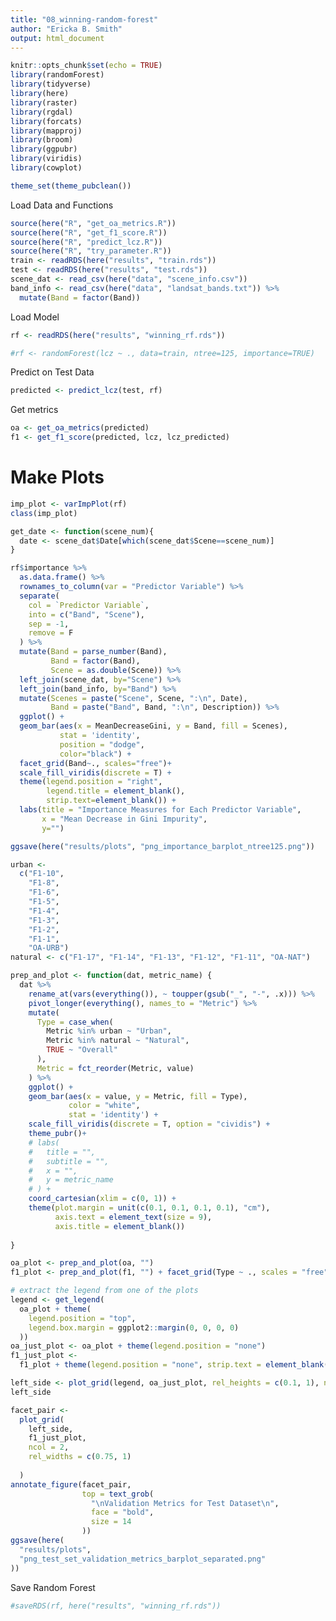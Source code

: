 ```yaml
---
title: "08_winning-random-forest"
author: "Ericka B. Smith"
output: html_document
---
```


```r
knitr::opts_chunk$set(echo = TRUE)
library(randomForest)
library(tidyverse)
library(here)
library(raster)
library(rgdal)
library(forcats)
library(mapproj)
library(broom)
library(ggpubr)
library(viridis)
library(cowplot)
```

```r
theme_set(theme_pubclean())
```

Load Data and Functions

```r
source(here("R", "get_oa_metrics.R"))
source(here("R", "get_f1_score.R"))
source(here("R", "predict_lcz.R"))
source(here("R", "try_parameter.R"))
train <- readRDS(here("results", "train.rds"))
test <- readRDS(here("results", "test.rds"))
scene_dat <- read_csv(here("data", "scene_info.csv"))
band_info <- read_csv(here("data", "landsat_bands.txt")) %>%
  mutate(Band = factor(Band))
```

Load Model


```r
rf <- readRDS(here("results", "winning_rf.rds"))
```

```r
#rf <- randomForest(lcz ~ ., data=train, ntree=125, importance=TRUE)
```


Predict on Test Data

```r
predicted <- predict_lcz(test, rf)
```

Get metrics

```r
oa <- get_oa_metrics(predicted)
f1 <- get_f1_score(predicted, lcz, lcz_predicted)
```


# Make Plots

```r
imp_plot <- varImpPlot(rf)
class(imp_plot)

get_date <- function(scene_num){
  date <- scene_dat$Date[which(scene_dat$Scene==scene_num)]
}

rf$importance %>%
  as.data.frame() %>%
  rownames_to_column(var = "Predictor Variable") %>%
  separate(
    col = `Predictor Variable`,
    into = c("Band", "Scene"),
    sep = -1,
    remove = F
  ) %>%
  mutate(Band = parse_number(Band),
         Band = factor(Band),
         Scene = as.double(Scene)) %>%
  left_join(scene_dat, by="Scene") %>%
  left_join(band_info, by="Band") %>%
  mutate(Scenes = paste("Scene", Scene, ":\n", Date),
         Band = paste("Band", Band, ":\n", Description)) %>%
  ggplot() +
  geom_bar(aes(x = MeanDecreaseGini, y = Band, fill = Scenes),
           stat = 'identity',
           position = "dodge",
           color="black") +
  facet_grid(Band~., scales="free")+
  scale_fill_viridis(discrete = T) +
  theme(legend.position = "right",
        legend.title = element_blank(),
        strip.text=element_blank()) +
  labs(title = "Importance Measures for Each Predictor Variable",
       x = "Mean Decrease in Gini Impurity",
       y="")

ggsave(here("results/plots", "png_importance_barplot_ntree125.png"))
```


```r
urban <-
  c("F1-10",
    "F1-8",
    "F1-6",
    "F1-5",
    "F1-4",
    "F1-3",
    "F1-2",
    "F1-1",
    "OA-URB")
natural <- c("F1-17", "F1-14", "F1-13", "F1-12", "F1-11", "OA-NAT")

prep_and_plot <- function(dat, metric_name) {
  dat %>%
    rename_at(vars(everything()), ~ toupper(gsub("_", "-", .x))) %>%
    pivot_longer(everything(), names_to = "Metric") %>%
    mutate(
      Type = case_when(
        Metric %in% urban ~ "Urban",
        Metric %in% natural ~ "Natural",
        TRUE ~ "Overall"
      ),
      Metric = fct_reorder(Metric, value)
    ) %>%
    ggplot() +
    geom_bar(aes(x = value, y = Metric, fill = Type),
             color = "white",
             stat = 'identity') +
    scale_fill_viridis(discrete = T, option = "cividis") +
    theme_pubr()+
    # labs(
    #   title = "",
    #   subtitle = "",
    #   x = "",
    #   y = metric_name
    # ) +
    coord_cartesian(xlim = c(0, 1)) +
    theme(plot.margin = unit(c(0.1, 0.1, 0.1, 0.1), "cm"),
          axis.text = element_text(size = 9),
          axis.title = element_blank())
  
}

oa_plot <- prep_and_plot(oa, "")
f1_plot <- prep_and_plot(f1, "") + facet_grid(Type ~ ., scales = "free")

# extract the legend from one of the plots
legend <- get_legend(
  oa_plot + theme(
    legend.position = "top",
    legend.box.margin = ggplot2::margin(0, 0, 0, 0)
  ))
oa_just_plot <- oa_plot + theme(legend.position = "none")
f1_just_plot <-
  f1_plot + theme(legend.position = "none", strip.text = element_blank())

left_side <- plot_grid(legend, oa_just_plot, rel_heights = c(0.1, 1), nrow=2)
left_side

facet_pair <-
  plot_grid(
    left_side,
    f1_just_plot,
    ncol = 2,
    rel_widths = c(0.75, 1)
    
  )
annotate_figure(facet_pair,
                top = text_grob(
                  "\nValidation Metrics for Test Dataset\n",
                  face = "bold",
                  size = 14
                ))
ggsave(here(
  "results/plots",
  "png_test_set_validation_metrics_barplot_separated.png"
))
```


Save Random Forest

```r
#saveRDS(rf, here("results", "winning_rf.rds"))
```

